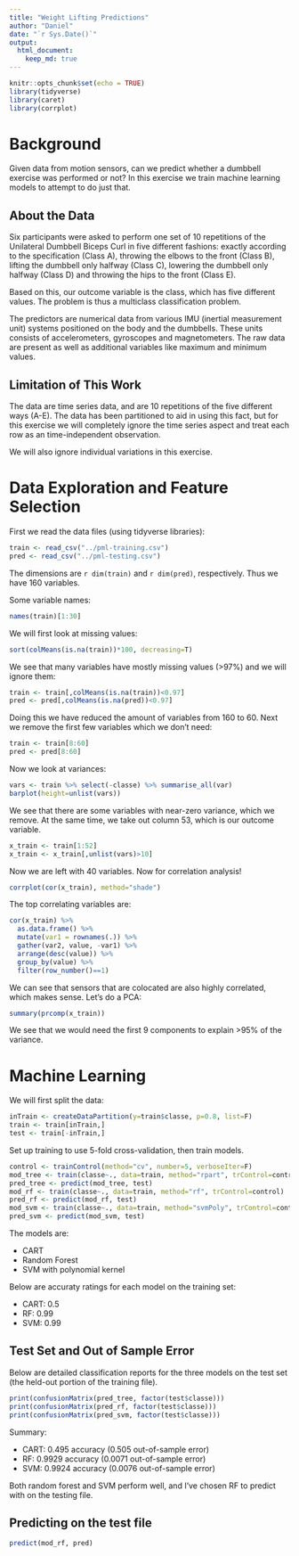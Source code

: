 ```yaml
---
title: "Weight Lifting Predictions"
author: "Daniel"
date: "`r Sys.Date()`"
output: 
  html_document:
    keep_md: true
---
```


```r
knitr::opts_chunk$set(echo = TRUE)
library(tidyverse)
library(caret)
library(corrplot)
```

# Background

Given data from motion sensors, can we predict whether a dumbbell exercise was performed or not? In this exercise we train machine learning models to attempt to do just that.

## About the Data

Six participants were asked to perform one set of 10 repetitions of the Unilateral Dumbbell Biceps Curl in five different fashions: exactly according to the specification (Class A), throwing the elbows to the front (Class B), lifting the dumbbell only halfway (Class C), lowering the dumbbell only halfway (Class D) and throwing the hips to the front (Class E).

Based on this, our outcome variable is the class, which has five different values. The problem is thus a multiclass classification problem.

The predictors are numerical data from various IMU (inertial measurement unit) systems positioned on the body and the dumbbells. These units consists of accelerometers, gyroscopes and magnetometers. The raw data are present as well as additional variables like maximum and minimum values.

## Limitation of This Work

The data are time series data, and are 10 repetitions of the five different ways (A-E). The data has been partitioned to aid in using this fact, but for this exercise we will completely ignore the time series aspect and treat each row as an time-independent observation.

We will also ignore individual variations in this exercise.

# Data Exploration and Feature Selection

First we read the data files (using tidyverse libraries):
```r
train <- read_csv("../pml-training.csv")
pred <- read_csv("../pml-testing.csv")
```

The dimensions are `r dim(train)` and `r dim(pred)`, respectively. Thus we have 160 variables.

Some variable names:
```r
names(train)[1:30]
```

We will first look at missing values:
```r
sort(colMeans(is.na(train))*100, decreasing=T)
```

We see that many variables have mostly missing values (>97%) and we will ignore them:

```r
train <- train[,colMeans(is.na(train))<0.97]
pred <- pred[,colMeans(is.na(pred))<0.97]
```

Doing this we have reduced the amount of variables from 160 to 60. Next we remove the first few variables which we don't need:

```r
train <- train[8:60]
pred <- pred[8:60]
```

Now we look at variances:
```r
vars <- train %>% select(-classe) %>% summarise_all(var)
barplot(height=unlist(vars))
```

We see that there are some variables with near-zero variance, which we remove. At the same time, we take out column 53, which is our outcome variable.
```r
x_train <- train[1:52]
x_train <- x_train[,unlist(vars)>10]
```

Now we are left with 40 variables. Now for correlation analysis!

```r
corrplot(cor(x_train), method="shade")
```

The top correlating variables are:
```r
cor(x_train) %>%
  as.data.frame() %>%
  mutate(var1 = rownames(.)) %>%
  gather(var2, value, -var1) %>%
  arrange(desc(value)) %>%
  group_by(value) %>%
  filter(row_number()==1)
```

We can see that sensors that are colocated are also highly correlated, which makes sense. Let's do a PCA:

```r
summary(prcomp(x_train))
```

We see that we would need the first 9 components to explain >95% of the variance.

# Machine Learning

We will first split the data:
```r
inTrain <- createDataPartition(y=train$classe, p=0.8, list=F)
train <- train[inTrain,]
test <- train[-inTrain,]
```

Set up training to use 5-fold cross-validation, then train models. 
```r
control <- trainControl(method="cv", number=5, verboseIter=F)
mod_tree <- train(classe~., data=train, method="rpart", trControl=control)
pred_tree <- predict(mod_tree, test)
mod_rf <- train(classe~., data=train, method="rf", trControl=control)
pred_rf <- predict(mod_rf, test)
mod_svm <- train(classe~., data=train, method="svmPoly", trControl=control)
pred_svm <- predict(mod_svm, test)
```

The models are:

* CART
* Random Forest
* SVM with polynomial kernel

Below are accuraty ratings for each model on the training set:

* CART: 0.5
* RF: 0.99
* SVM: 0.99

## Test Set and Out of Sample Error

Below are detailed classification reports for the three models on the test set (the held-out portion of the training file).

```r
print(confusionMatrix(pred_tree, factor(test$classe)))
print(confusionMatrix(pred_rf, factor(test$classe)))
print(confusionMatrix(pred_svm, factor(test$classe)))
```

Summary:

* CART: 0.495 accuracy (0.505 out-of-sample error)
* RF: 0.9929 accuracy (0.0071 out-of-sample error)
* SVM: 0.9924 accuracy (0.0076 out-of-sample error)

Both random forest and SVM perform well, and I've chosen RF to predict with on the testing file.

## Predicting on the test file

```r
predict(mod_rf, pred)
```

